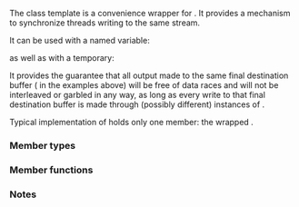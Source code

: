 {{cpp/title|basic_osyncstream}}
{{cpp/io/basic_osyncstream/navbar}}
{{dcl begin}}
{{dcl header|syncstream}}
{{dcl|since=c++20|1=
template&lt;
    class CharT,
    class Traits = std::char_traits&lt;CharT&gt;,
    class Allocator = std::allocator&lt;CharT&gt;
&gt; class basic_osyncstream : public std::basic_ostream&lt;CharT, Traits&gt;
}}
{{dcl end}}

The class template {{tt|std::basic_osyncstream}} is a convenience wrapper for {{ltt|cpp/io/basic_syncbuf|std::basic_syncbuf}}. It provides a mechanism to synchronize threads writing to the same stream.

It can be used with a named variable:
{{source|1=
{
    std::osyncstream synced_out(std::cout); // synchronized wrapper for std::cout
    synced_out &lt;&lt; "Hello, ";
    synced_out &lt;&lt; "World!";
    synced_out &lt;&lt; std::endl; // flush is noted, but not yet performed
    synced_out &lt;&lt; "and more!\n";
} // characters are transferred and std::cout is flushed
}}

as well as with a temporary:
{{source|1=
std::osyncstream(std::cout) &lt;&lt; "Hello, " &lt;&lt; "World!" &lt;&lt; '\n';
}}

It provides the guarantee that all output made to the same final destination buffer ({{lc|std::cout}} in the examples above) will be free of data races and will not be interleaved or garbled in any way, as long as every write to that final destination buffer is made through (possibly different) instances of {{tt|std::basic_osyncstream}}.

Typical implementation of {{tt|std::basic_osyncstream}} holds only one member: the wrapped {{lc|std::basic_syncbuf}}.

{{inheritance diagram/std-basic_osyncstream}}

{{cpp/basic char typedefs|osyncstream|syncstream}}

===Member types===
{{dsc begin}}
{{dsc hitem|Member type|Definition}}
{{dsc inc|cpp/io/dsc char_type}}
{{dsc inc|cpp/io/dsc traits_type}}
{{dsc inc|cpp/io/dsc int_type}}
{{dsc inc|cpp/io/dsc pos_type}}
{{dsc inc|cpp/io/dsc off_type}}
{{dsc|{{tt|allocator_type}}|{{tt|Allocator}}}}
{{dsc|{{tt|streambuf_type }}|{{c/core|std::basic_streambuf&lt;CharT, Traits&gt;}}}}
{{dsc|{{tt|syncbuf_type }}|{{c/core|std::basic_syncbuf&lt;CharT, Traits, Allocator&gt;}}}}
{{dsc end}}

===Member functions===
{{dsc begin}}
{{dsc inc|cpp/io/basic_osyncstream/dsc constructor}}
{{dsc inc|1=cpp/io/basic_osyncstream/dsc operator=}}
{{dsc inc|cpp/io/basic_osyncstream/dsc destructor}}
{{dsc inc|cpp/io/basic_osyncstream/dsc rdbuf}}
{{dsc inc|cpp/io/basic_osyncstream/dsc get_wrapped}}
{{dsc inc|cpp/io/basic_osyncstream/dsc emit}}
{{dsc end}}

{{cpp/io/basic_ostream/inherit}}
{{cpp/io/basic_ios/inherit}}
{{cpp/io/ios_base/inherit}}

===Notes===
{{feature test macro|__cpp_lib_syncbuf|std=C++20|value=201803L|Synchronized buffered ostream ([[#Top|{{tt|std::osyncstream}}]], {{lc|std::syncbuf}}) and manipulators}}

{{langlinks|de|es|fr|it|ja|pt|ru|zh}}